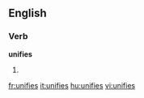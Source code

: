 ==English==

===Verb===
'''unifies'''

# {{third-person singular of|[[unify]]}}

[[fr:unifies]]
[[it:unifies]]
[[hu:unifies]]
[[vi:unifies]]